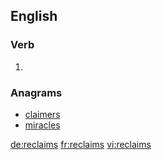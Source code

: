 ==English==

===Verb===
{{head|en}}

# {{en-third-person singular of|reclaim}}

===Anagrams===
* [[claimers#English|claimers]]
* [[miracles#English|miracles]]

[[de:reclaims]]
[[fr:reclaims]]
[[vi:reclaims]]